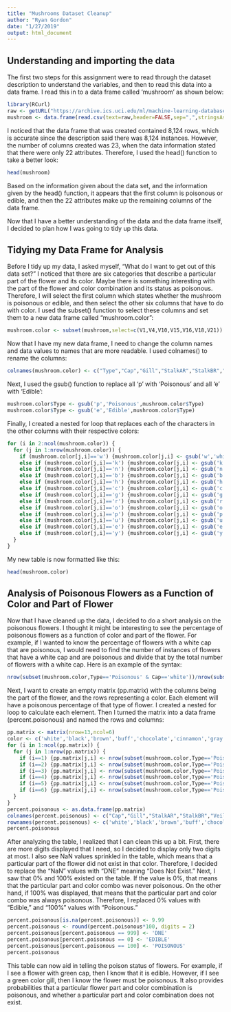 ```yaml
---
title: "Mushrooms Dataset Cleanup"
author: "Ryan Gordon"
date: "1/27/2019"
output: html_document
---
```


## Understanding and importing the data

The first two steps for this assignment were to read through the dataset description to understand the variables, and then to read this data into a data frame. I read this in to a data frame called 'mushroom' as shown below:

```r
library(RCurl)
raw <- getURL("https://archive.ics.uci.edu/ml/machine-learning-databases/mushroom/agaricus-lepiota.data")
mushroom <- data.frame(read.csv(text=raw,header=FALSE,sep=",",stringsAsFactors=FALSE))
```

I noticed that the data frame that was created contained 8,124 rows, which is accurate since the description said there was 8,124 instances. However, the number of columns created was 23, when the data information stated that there were only 22 attributes. Therefore, I used the head() function to take a better look:

```r
head(mushroom)
```

Based on the information given about the data set, and the information given by the head() function, it appears that the first column is poisonous or edible, and then the 22 attributes make up the remaining columns of the data frame.

Now that I have a better understanding of the data and the data frame itself, I decided to plan how I was going to tidy up this data.

## Tidying my Data Frame for Analysis

Before I tidy up my data, I asked myself, "What do I want to get out of this data set?" I noticed that there are six categories that describe a particular part of the flower and its color. Maybe there is something interesting with the part of the flower and color combination and its status as poisonous. Therefore, I will select the first column which states whether the mushroom is poisonous or edible, and then select the other six columns that have to do with color. I used the subset() function to select these columns and set them to a new data frame called "mushroom.color":

```r
mushroom.color <- subset(mushroom,select=c(V1,V4,V10,V15,V16,V18,V21))
```

Now that I have my new data frame, I need to change the column names and data values to names that are more readable. I used colnames() to rename the columns:

```r
colnames(mushroom.color) <- c("Type","Cap","Gill","StalkAR","StalkBR","Veil","Spore")
```

Next, I used the gsub() function to replace all 'p' with 'Poisonous' and all 'e' with 'Edible':

```r
mushroom.color$Type <- gsub('p','Poisonous',mushroom.color$Type)
mushroom.color$Type <- gsub('e','Edible',mushroom.color$Type)
```

Finally, I created a nested for loop that replaces each of the characters in the other columns with their respective colors:

```r
for (i in 2:ncol(mushroom.color)) {
  for (j in 1:nrow(mushroom.color)) {
    if (mushroom.color[j,i]=='w') {mushroom.color[j,i] <- gsub('w','white',mushroom.color[j,i]);}
    else if (mushroom.color[j,i]=='k') {mushroom.color[j,i] <- gsub('k','black',mushroom.color[j,i])}
    else if (mushroom.color[j,i]=='n') {mushroom.color[j,i] <- gsub('n','brown',mushroom.color[j,i])}
    else if (mushroom.color[j,i]=='b') {mushroom.color[j,i] <- gsub('b','buff',mushroom.color[j,i])}
    else if (mushroom.color[j,i]=='h') {mushroom.color[j,i] <- gsub('h','chocolate',mushroom.color[j,i])}
    else if (mushroom.color[j,i]=='c') {mushroom.color[j,i] <- gsub('c','cinnamon',mushroom.color[j,i])}
    else if (mushroom.color[j,i]=='g') {mushroom.color[j,i] <- gsub('g','gray',mushroom.color[j,i])}
    else if (mushroom.color[j,i]=='r') {mushroom.color[j,i] <- gsub('r','green',mushroom.color[j,i])}
    else if (mushroom.color[j,i]=='o') {mushroom.color[j,i] <- gsub('o','orange',mushroom.color[j,i])}
    else if (mushroom.color[j,i]=='p') {mushroom.color[j,i] <- gsub('p','pink',mushroom.color[j,i])}
    else if (mushroom.color[j,i]=='u') {mushroom.color[j,i] <- gsub('u','purple',mushroom.color[j,i])}
    else if (mushroom.color[j,i]=='e') {mushroom.color[j,i] <- gsub('e','red',mushroom.color[j,i])}
    else if (mushroom.color[j,i]=='y') {mushroom.color[j,i] <- gsub('y','yellow',mushroom.color[j,i])}
  }
}
```

My new table is now formatted like this:

```r
head(mushroom.color)
```

## Analysis of Poisonous Flowers as a Function of Color and Part of Flower

Now that I have cleaned up the data, I decided to do a short analysis on the poisonous flowers. I thought it might be interesting to see the percentage of poisonous flowers as a function of color and part of the flower. For example, if I wanted to know the percentage of flowers with a white cap that are poisonous, I would need to find the number of instances of flowers that have a white cap and are poisonous and divide that by the total number of flowers with a white cap. Here is an example of the syntax:

```r
nrow(subset(mushroom.color,Type=='Poisonous' & Cap=='white'))/nrow(subset(mushroom.color,Cap=='white'))
```

Next, I want to create an empty matrix (pp.matrix) with the columns being the part of the flower, and the rows representing a color. Each element will have a poisonous percentage of that type of flower. I created a nested for loop to calculate each element. Then I turned the matrix into a data frame (percent.poisonous) and named the rows and columns:

```r
pp.matrix <- matrix(nrow=13,ncol=6)
color <- c('white','black','brown','buff','chocolate','cinnamon','gray','green','orange','pink','purple','red','yellow')
for (i in 1:ncol(pp.matrix)) {
  for (j in 1:nrow(pp.matrix)) {
    if (i==1) {pp.matrix[j,i] <- nrow(subset(mushroom.color,Type=='Poisonous' & Cap==color[j]))/nrow(subset(mushroom.color,Cap==color[j]))}
    if (i==2) {pp.matrix[j,i] <- nrow(subset(mushroom.color,Type=='Poisonous' & Gill==color[j]))/nrow(subset(mushroom.color,Gill==color[j]))}
    if (i==3) {pp.matrix[j,i] <- nrow(subset(mushroom.color,Type=='Poisonous' & StalkAR==color[j]))/nrow(subset(mushroom.color,StalkAR==color[j]))}
    if (i==4) {pp.matrix[j,i] <- nrow(subset(mushroom.color,Type=='Poisonous' & StalkBR==color[j]))/nrow(subset(mushroom.color,StalkBR==color[j]))}
    if (i==5) {pp.matrix[j,i] <- nrow(subset(mushroom.color,Type=='Poisonous' & Veil==color[j]))/nrow(subset(mushroom.color,Veil==color[j]))}
    if (i==6) {pp.matrix[j,i] <- nrow(subset(mushroom.color,Type=='Poisonous' & Spore==color[j]))/nrow(subset(mushroom.color,Spore==color[j]))}
  }
}
percent.poisonous <- as.data.frame(pp.matrix)
colnames(percent.poisonous) <- c("Cap","Gill","StalkAR","StalkBR","Veil","Spore")
rownames(percent.poisonous) <- c('white','black','brown','buff','chocolate','cinnamon','gray','green','orange','pink','purple','red','yellow')
percent.poisonous
```

After analyzing the table, I realized that I can clean this up a bit. First, there are more digits displayed that I need, so I decided to display only two digits at most. I also see NaN values sprinkled in the table, which means that a particular part of the flower did not exist in that color. Therefore, I decided to replace the "NaN" values with "DNE" meaning "Does Not Exist." Next, I saw that 0% and 100% existed on the table. If the value is 0%, that means that the particular part and color combo was never poisonous. On the other hand, if 100% was displayed, that means that the particular part and color combo was always poisonous. Therefore, I replaced 0% values with "Edible," and "100%" values with "Poisonous."

```r
percent.poisonous[is.na(percent.poisonous)] <- 9.99
percent.poisonous <- round(percent.poisonous*100, digits = 2)
percent.poisonous[percent.poisonous == 999] <- 'DNE'
percent.poisonous[percent.poisonous == 0] <- 'EDIBLE'
percent.poisonous[percent.poisonous == 100] <- 'POISONOUS'
percent.poisonous
```

This table can now aid in telling the poison status of flowers. For example, if I see a flower with green cap, then I know that it is edible. However, if I see a green color gill, then I know the flower must be poisonous. It also provides probabilities that a particular flower part and color combination is poisonous, and whether a particular part and color combination does not exist.